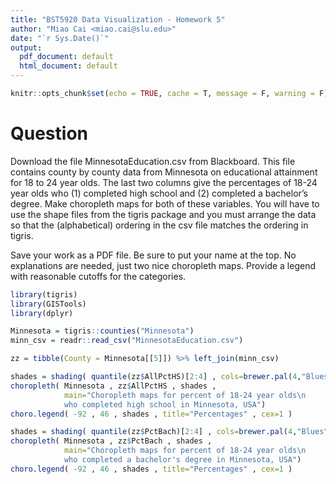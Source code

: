 ---
title: "BST5920 Data Visualization - Homework 5"
author: "Miao Cai <miao.cai@slu.edu>"
date: "`r Sys.Date()`"
output:
  pdf_document: default
  html_document: default
---

```{r setup, include=FALSE}
knitr::opts_chunk$set(echo = TRUE, cache = T, message = F, warning = F)
```

# Question

Download the file  MinnesotaEducation.csv  from Blackboard.  This file contains county by county data from Minnesota on educational attainment for 18 to 24 year olds. The last two columns give the percentages of 18-24 year olds who (1) completed high school and (2) completed a bachelor's degree.  Make choropleth maps for both of these variables.  You will have to use the shape files from the tigris package and you must arrange the data so that the (alphabetical) ordering in the csv file matches the ordering in tigris.  

Save your work as a PDF file.  Be sure to put your name at the top.  No explanations are needed, just two nice choropleth maps.  Provide a legend with reasonable cutoffs for the categories.

```{r data, results='hide'}
library(tigris)
library(GISTools)
library(dplyr)

Minnesota = tigris::counties("Minnesota") 
minn_csv = readr::read_csv("MinnesotaEducation.csv")

zz = tibble(County = Minnesota[[5]]) %>% left_join(minn_csv)
```


```{r highschool, fig.width=10, fig.height=12, fig.cap="Choropleth maps for percent of 18-24 year olds who completed high school in Minnesota, USA", out.width='100%', fig.align='center'}
shades = shading( quantile(zz$AllPctHS)[2:4] , cols=brewer.pal(4,"Blues"))
choropleth( Minnesota , zz$AllPctHS , shades , 
            main="Choropleth maps for percent of 18-24 year olds\n
            who completed high school in Minnesota, USA")
choro.legend( -92 , 46 , shades , title="Percentages" , cex=1 )
```

```{r bachelor, fig.width=10, fig.height=12, fig.cap="Choropleth maps for percent of 18-24 year olds who completed a bachelor's degree in Minnesota, USA", out.width='100%', fig.align='center'}
shades = shading( quantile(zz$PctBach)[2:4] , cols=brewer.pal(4,"Blues"))
choropleth( Minnesota , zz$PctBach , shades , 
            main="Choropleth maps for percent of 18-24 year olds\n
            who completed a bachelor's degree in Minnesota, USA")
choro.legend( -92 , 46 , shades , title="Percentages" , cex=1 )
```

